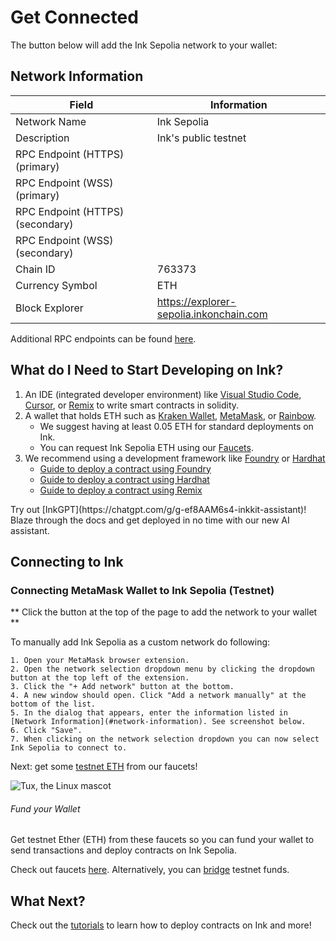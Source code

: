 
# Get Connected

The button below will add the Ink Sepolia network to your wallet:

<AddNetworkButton />

## Network Information

| Field                            | Information                                                    |
| -------------------------------- | -------------------------------------------------------------- |
| Network Name                     | Ink Sepolia                                                    |
| Description                      | Ink's public testnet                                           |
| RPC Endpoint (HTTPS) (primary)   | <CopyableCode code="https://rpc-gel-sepolia.inkonchain.com" /> |
| RPC Endpoint (WSS) (primary)     | <CopyableCode code="wss://rpc-gel-sepolia.inkonchain.com" />   |
| RPC Endpoint (HTTPS) (secondary) | <CopyableCode code="https://rpc-qnd-sepolia.inkonchain.com" /> |
| RPC Endpoint (WSS) (secondary)   | <CopyableCode code="wss://rpc-qnd-sepolia.inkonchain.com" />   |
| Chain ID                         | 763373                                                         |
| Currency Symbol                  | ETH                                                            |
| Block Explorer                   | https://explorer-sepolia.inkonchain.com                        |

Additional RPC endpoints can be found [here](/build/tools/rpcs).

## What do I Need to Start Developing on Ink?

1. An IDE (integrated developer environment) like [Visual Studio Code](https://code.visualstudio.com/), [Cursor](https://www.cursor.com), or [Remix](https://remix.ethereum.org/) to write smart contracts in solidity.
1. A wallet that holds ETH such as [Kraken Wallet](https://www.kraken.com/wallet), [MetaMask](https://metamask.io/), or [Rainbow](https://rainbow.me/).
   - We suggest having at least 0.05 ETH for standard deployments on Ink.
   - You can request Ink Sepolia ETH using our [Faucets](/quick-start/faucets).
1. We recommend using a development framework like [Foundry](https://book.getfoundry.sh/) or [Hardhat](https://hardhat.org/)
   - [Guide to deploy a contract using Foundry](/build/tutorials/deploying-a-smart-contract/foundry)
   - [Guide to deploy a contract using Hardhat](/build/tutorials/deploying-a-smart-contract/hardhat)
   - [Guide to deploy a contract using Remix](/build/tutorials/deploying-a-smart-contract/remix)

<Callout type="info" emoji="ℹ️">
  Try out [InkGPT](https://chatgpt.com/g/g-ef8AAM6s4-inkkit-assistant)! Blaze
  through the docs and get deployed in no time with our new AI assistant.
</Callout>

## Connecting to Ink

### Connecting MetaMask Wallet to Ink Sepolia (Testnet)

** Click the button at the top of the page to add the network to your wallet **

To manually add Ink Sepolia as a custom network do following:

    1. Open your MetaMask browser extension.
    2. Open the network selection dropdown menu by clicking the dropdown button at the top left of the extension.
    3. Click the "+ Add network" button at the bottom.
    4. A new window should open. Click "Add a network manually" at the bottom of the list.
    5. In the dialog that appears, enter the information listed in [Network Information](#network-information). See screenshot below.
    6. Click "Save".
    7. When clicking on the network selection dropdown you can now select Ink Sepolia to connect to.

Next: get some [testnet ETH](/quick-start/faucets) from our faucets!

![Tux, the Linux mascot](../../images/add_network.png)

###### Fund your Wallet

Get testnet Ether (ETH) from these faucets so you can fund your wallet to send transactions and deploy contracts on Ink Sepolia.

Check out faucets [here](/quick-start/faucets). Alternatively, you can [bridge](/quick-start/faucets#bridging-funds-to-ink-sepolia) testnet funds.

## What Next?

Check out the [tutorials](/build/tutorials/deploying-a-smart-contract/foundry) to learn how to deploy contracts on Ink and more!

